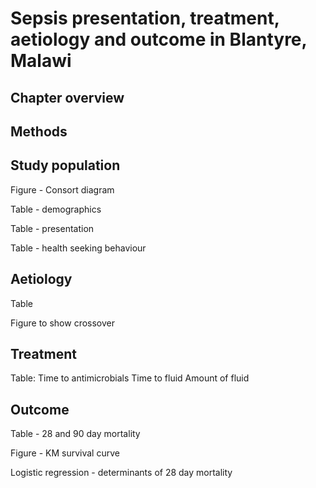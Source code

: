 # Sepsis presentation, treatment, aetiology and outcome in Blantyre, Malawi
 
## Chapter overview

## Methods

## Study population

Figure - Consort diagram

Table - demographics

Table - presentation

Table - health seeking behaviour

## Aetiology

Table

Figure to show crossover

## Treatment

Table:
Time to antimicrobials
Time to fluid
Amount of fluid

## Outcome

Table - 28 and 90 day mortality

Figure - KM survival curve

Logistic regression - determinants of 28 day mortality

